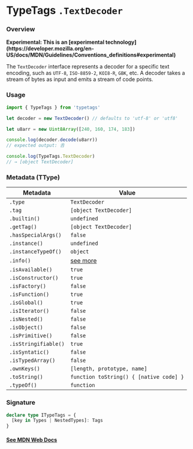 
# TypeTags `.TextDecoder`

### Overview

<Callout type="warning" emoji="⚠️">
  <b>
    Experimental: This is an [experimental
    technology](https://developer.mozilla.org/en-US/docs/MDN/Guidelines/Conventions_definitions#experimental)
  </b>
</Callout>

The `TextDecoder` interface represents a decoder for a specific text encoding, such as `UTF-8`, `ISO-8859-2`, `KOI8-R`, `GBK`, etc. A decoder takes a stream of bytes as input and emits a stream of code points.

### Usage

```js
import { TypeTags } from 'typetags'

let decoder = new TextDecoder() // defaults to 'utf-8' or 'utf8'

let u8arr = new Uint8Array([240, 160, 174, 183])

console.log(decoder.decode(u8arr))
// expected output: 𠮷

console.log(TypeTags.TextDecoder)
// → [object TextDecoder]
```

### Metadata (TType)

| Metadata             | Value                                   |
| -------------------- | --------------------------------------- |
| `.type`              | `TextDecoder`                           |
| `.tag`               | `[object TextDecoder]`                  |
| `.builtin()`         | `undefined`                             |
| `.getTag()`          | `[object TextDecoder]`                  |
| `.hasSpecialArgs()`  | `false`                                 |
| `.instance()`        | `undefined`                             |
| `.instanceTypeOf()`  | `object`                                |
| `.info()`            | [see more]()                            |
| `.isAvailable()`     | `true`                                  |
| `.isConstructor()`   | `true`                                  |
| `.isFactory()`       | `false`                                 |
| `.isFunction()`      | `true`                                  |
| `.isGlobal()`        | `true`                                  |
| `.isIterator()`      | `false`                                 |
| `.isNested()`        | `false`                                 |
| `.isObject()`        | `false`                                 |
| `.isPrimitive()`     | `false`                                 |
| `.isStringifiable()` | `true`                                  |
| `.isSyntatic()`      | `false`                                 |
| `.isTypedArray()`    | `false`                                 |
| `.ownKeys()`         | `[length, prototype, name]`             |
| `.toString()`        | `function toString() { [native code] }` |
| `.typeOf()`          | `function`                              |

### Signature

```ts
declare type ITypeTags = {
  [key in Types | NestedTypes]: Tags
}
```

#### [See MDN Web Docs](https://developer.mozilla.org/en-US/docs/Web/API/TextDecoder)
